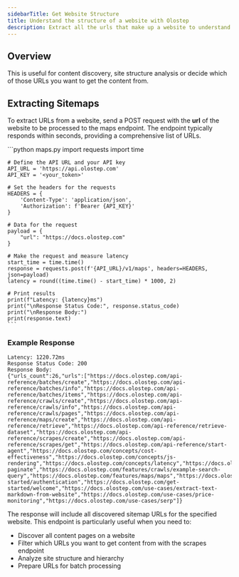 ```yaml
---
sidebarTitle: Get Website Structure
title: Understand the structure of a website with Olostep
description: Extract all the urls that make up a website to understand its structure and see which pages you want to get content from.
---
```


## Overview
This is useful for content discovery, site structure analysis or decide which of those URLs you want to get the content from.

## Extracting Sitemaps

To extract URLs from a website, send a POST request with the **url** of the website to be processed to the maps endpoint. The endpoint typically responds within seconds, providing a comprehensive list of URLs.

<CodeGroup>
    ```python maps.py
    import requests
    import time

    # Define the API URL and your API key
    API_URL = 'https://api.olostep.com'
    API_KEY = '<your_token>'

    # Set the headers for the requests
    HEADERS = {
        'Content-Type': 'application/json',
        'Authorization': f'Bearer {API_KEY}'
    }

    # Data for the request
    payload = {
        "url": "https://docs.olostep.com"
    }

    # Make the request and measure latency
    start_time = time.time()
    response = requests.post(f'{API_URL}/v1/maps', headers=HEADERS, json=payload)
    latency = round((time.time() - start_time) * 1000, 2)

    # Print results
    print(f"Latency: {latency}ms")
    print("\nResponse Status Code:", response.status_code)
    print("\nResponse Body:")
    print(response.text)
    ```
</CodeGroup>

### Example Response

```
Latency: 1220.72ms
Response Status Code: 200
Response Body:
{"urls_count":26,"urls":["https://docs.olostep.com/api-reference/batches/create","https://docs.olostep.com/api-reference/batches/info","https://docs.olostep.com/api-reference/batches/items","https://docs.olostep.com/api-reference/crawls/create","https://docs.olostep.com/api-reference/crawls/info","https://docs.olostep.com/api-reference/crawls/pages","https://docs.olostep.com/api-reference/maps/create","https://docs.olostep.com/api-reference/retrieve","https://docs.olostep.com/api-reference/retrieve-dataset","https://docs.olostep.com/api-reference/scrapes/create","https://docs.olostep.com/api-reference/scrapes/get","https://docs.olostep.com/api-reference/start-agent","https://docs.olostep.com/concepts/cost-effectiveness","https://docs.olostep.com/concepts/js-rendering","https://docs.olostep.com/concepts/latency","https://docs.olostep.com/features/batches/batches","https://docs.olostep.com/features/crawls/crawls","https://docs.olostep.com/features/crawls/example-paginate","https://docs.olostep.com/features/crawls/example-search-query","https://docs.olostep.com/features/maps/maps","https://docs.olostep.com/features/scrapes/scrapes","https://docs.olostep.com/get-started/authentication","https://docs.olostep.com/get-started/welcome","https://docs.olostep.com/use-cases/extract-text-markdown-from-website","https://docs.olostep.com/use-cases/price-monitoring","https://docs.olostep.com/use-cases/serp"]}
```

The response will include all discovered sitemap URLs for the specified website. This endpoint is particularly useful when you need to:
- Discover all content pages on a website
- Filter which URLs you want to get content from with the scrapes endpoint
- Analyze site structure and hierarchy
- Prepare URLs for batch processing